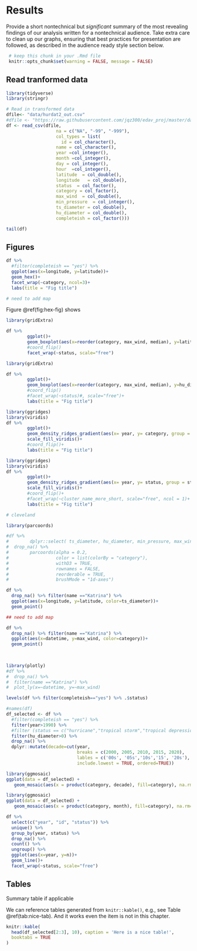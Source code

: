 # Results

Provide a short nontechnical but _significant_ summary of the most revealing findings of our analysis written for a nontechnical audience. Take extra care to clean up our graphs, ensuring that best practices for presentation are followed, as described in the audience ready style section below.


```r
 # keep this chunk in your .Rmd file
 knitr::opts_chunk$set(warning = FALSE, message = FALSE)
```

## Read tranformed data

```r
library(tidyverse)
library(stringr)
```

```r
# Read in transformed data
dfile<- "data/hurdat2_out.csv"
#dfile <- "https://raw.githubusercontent.com/jqz300/edav_proj/master/data/storms_all_out.csv"
df <- read_csv(dfile,
                   na = c("NA", "-99", "-999"),
                   col_types = list(
                     id = col_character(),
                   name = col_character(),
                   year =col_integer(),
                   month =col_integer(),
                   day = col_integer(),
                   hour  =col_integer(),
                   latitude  = col_double(),
                   longitude   = col_double(),
                   status  = col_factor(),
                   category = col_factor(),
                   max_wind  = col_double(),
                   min_pressure  = col_integer(),
                   ts_diameter = col_double(),
                   hu_diameter = col_double(),
                   completeish = col_factor()))
```

```r
tail(df)
```

## Figures

```r
df %>% 
  #filter(completeish == "yes") %>% 
  ggplot(aes(x=longitude, y=latitude))+
  geom_hex()+
  facet_wrap(~category, ncol=3)+
  labs(title = "Fig title")

# need to add map
```

Figure \@ref(fig:hex-fig) shows


```r

library(gridExtra)

df %>%
        ggplot()+
        geom_boxplot(aes(x=reorder(category, max_wind, median), y=latitude), varwidth = TRUE)+
        #coord_flip()
        facet_wrap(~status, scale="free")
```

```r

library(gridExtra)

df %>%
        ggplot()+
        geom_boxplot(aes(x=reorder(category, max_wind, median), y=hu_diameter), varwidth = TRUE)+
        #coord_flip()
        #facet_wrap(~status)#, scale="free")+
        labs(title = "Fig title")
```


```r
library(ggridges)
library(viridis)
df %>%
        ggplot()+
        geom_density_ridges_gradient(aes(x= year, y= category, group = category, fill = ..x.., scale = 0.9))+
        scale_fill_viridis()+
        #coord_flip()+
        labs(title = "Fig title")
```

```r
library(ggridges)
library(viridis)
df %>%
        ggplot()+
        geom_density_ridges_gradient(aes(x= year, y= status, group = status, fill = ..x.., scale = 0.9))+
        scale_fill_viridis()+
        #coord_flip()+
        #facet_wrap(~cluster_name_more_short, scale="free", ncol = 1)+
        labs(title = "Fig title")
```

```r
# cleveland

```

```r
library(parcoords)

#df %>%
#        dplyr::select( ts_diameter, hu_diameter, min_pressure, max_wind, category, status) %>% 
#  drop_na() %>% 
#        parcoords(alpha = 0.2,
#                  color = list(colorBy = "category"),
#                  withD3 = TRUE,
#                  rownames = FALSE,
#                  reorderable = TRUE,
#                  brushMode = "1d-axes")
```


```r
df %>%
  drop_na() %>% filter(name =="Katrina") %>% 
  ggplot(aes(x=longitude, y=latitude, color=ts_diameter))+
  geom_point()

## need to add map

df %>%
  drop_na() %>% filter(name =="Katrina") %>% 
  ggplot(aes(x=datetime, y=max_wind, color=category))+
  geom_point()
  
  
```

```r

library(plotly)
#df %>%
#  drop_na() %>% 
#  filter(name =="Katrina") %>%
#  plot_ly(x=~datetime, y=~max_wind)
```
```r
levels(df %>% filter(completeish=="yes") %>% .$status)
```

```r
#names(df)
df_selected <- df %>% 
  #filter(completeish == "yes") %>% 
  filter(year>1990) %>% 
  #filter (status == c("hurricane","tropical storm","tropical depression")) %>%
  filter(hu_diameter>0) %>% 
  drop_na() %>% 
  dplyr::mutate(decade=cut(year,
                           breaks = c(2000, 2005, 2010, 2015, 2020),
                           lables = c('00s', '05s','10s','15', '20s'),
                           include.lowest = TRUE, ordered=TRUE))
```


```r
library(ggmosaic)
ggplot(data = df_selected) +
   geom_mosaic(aes(x = product(category, decade), fill=category), na.rm=TRUE)
```

```r
library(ggmosaic)
ggplot(data = df_selected) +
   geom_mosaic(aes(x = product(category, month), fill=category), na.rm=TRUE)
```

```r
df %>%
  select(c("year", "id", "status")) %>% 
  unique() %>% 
  group_by(year, status) %>% 
  drop_na() %>% 
  count() %>% 
  ungroup() %>% 
  ggplot(aes(x=year, y=n))+
  geom_line()+
  facet_wrap(~status, scale="free")
```

## Tables

Summary table if applicable

We can reference tables generated from `knitr::kable()`, e.g., see Table \@ref(tab:nice-tab). 
And it works even the item is not in this chapter.


```r

knitr::kable(
  head(df_selected[2:3], 10), caption = 'Here is a nice table!',
  booktabs = TRUE
)
```
